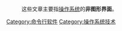 {{Cat main|殼層}}
:这些文章主要指[[操作系统|操作系统]]的'''非图形界面'''。
{{For|图形壳层|:Category:窗口系统|:Category:桌面壳层替代}}
{{See also|命令行界面}}

[[Category:命令行软件|Category:命令行软件]]
[[Category:操作系统技术|Category:操作系统技术]]